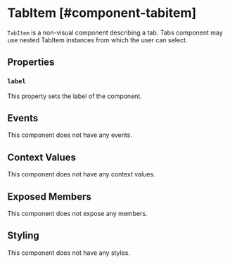 
# TabItem [#component-tabitem]

`TabItem` is a non-visual component describing a tab. Tabs component may use nested TabItem instances from which the user can select.

## Properties

### `label`

This property sets the label of the component.

## Events

This component does not have any events.

## Context Values

This component does not have any context values.

## Exposed Members

This component does not expose any members.

## Styling

This component does not have any styles.
